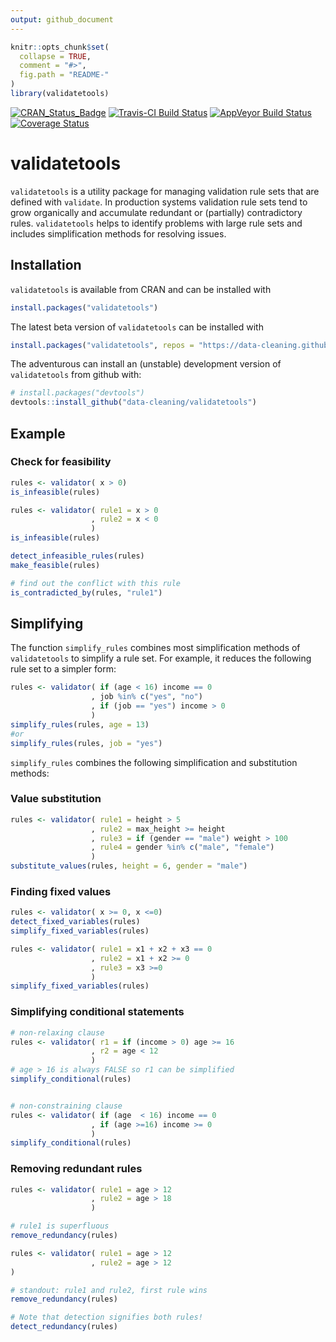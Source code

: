 ```yaml
---
output: github_document
---
```


<!-- README.md is generated from README.Rmd. Please edit that file -->

```r
knitr::opts_chunk$set(
  collapse = TRUE,
  comment = "#>",
  fig.path = "README-"
)
library(validatetools)
```

[![CRAN_Status_Badge](http://www.r-pkg.org/badges/version/validatetools)](https://cran.r-project.org/package=validatetools)
[![Travis-CI Build Status](https://travis-ci.org/data-cleaning/validatetools.svg?branch=master)](https://travis-ci.org/data-cleaning/validatetools)
[![AppVeyor Build Status](https://ci.appveyor.com/api/projects/status/github/data-cleaning/validatetools?branch=master&svg=true)](https://ci.appveyor.com/project/data-cleaning/validatetools)
[![Coverage Status](https://img.shields.io/codecov/c/github/data-cleaning/validatetools/master.svg)](https://codecov.io/github/data-cleaning/validatetools?branch=master)


# validatetools

`validatetools` is a utility package for managing validation rule sets that are defined with `validate`.
In production systems validation rule sets tend to grow organically and accumulate redundant or (partially)
contradictory rules. `validatetools` helps to identify problems with large rule sets and includes simplification
methods for resolving issues.

## Installation

`validatetools` is available from CRAN and can be installed with

```r
install.packages("validatetools")
```

The latest beta version of `validatetools` can be installed with
``` r
install.packages("validatetools", repos = "https://data-cleaning.github.io/drat")
``` 

The adventurous can install an (unstable) development version of `validatetools` from github with:

``` r
# install.packages("devtools")
devtools::install_github("data-cleaning/validatetools")
```

## Example

### Check for feasibility

```r
rules <- validator( x > 0)
is_infeasible(rules)

rules <- validator( rule1 = x > 0
                  , rule2 = x < 0
                  )
is_infeasible(rules)

detect_infeasible_rules(rules)
make_feasible(rules)

# find out the conflict with this rule
is_contradicted_by(rules, "rule1")
```

## Simplifying 

The function `simplify_rules` combines most simplification methods of `validatetools` to simplify a rule set.
For example, it reduces the following rule set to a simpler form:

```r
rules <- validator( if (age < 16) income == 0
                  , job %in% c("yes", "no")
                  , if (job == "yes") income > 0
                  )
simplify_rules(rules, age = 13)
#or 
simplify_rules(rules, job = "yes")
```

`simplify_rules` combines the following simplification and substitution methods:


### Value substitution

```r
rules <- validator( rule1 = height > 5
                  , rule2 = max_height >= height
                  , rule3 = if (gender == "male") weight > 100
                  , rule4 = gender %in% c("male", "female")
                  )
substitute_values(rules, height = 6, gender = "male")
```

### Finding fixed values

```r
rules <- validator( x >= 0, x <=0)
detect_fixed_variables(rules)
simplify_fixed_variables(rules)

rules <- validator( rule1 = x1 + x2 + x3 == 0
                  , rule2 = x1 + x2 >= 0
                  , rule3 = x3 >=0
                  )
simplify_fixed_variables(rules)
```

### Simplifying conditional statements

```r
# non-relaxing clause
rules <- validator( r1 = if (income > 0) age >= 16
                  , r2 = age < 12
                  )
# age > 16 is always FALSE so r1 can be simplified
simplify_conditional(rules)


# non-constraining clause
rules <- validator( if (age  < 16) income == 0
                  , if (age >=16) income >= 0
                  )
simplify_conditional(rules)
```

### Removing redundant rules

```r
rules <- validator( rule1 = age > 12
                  , rule2 = age > 18
                  )

# rule1 is superfluous
remove_redundancy(rules)

rules <- validator( rule1 = age > 12
                  , rule2 = age > 12
)

# standout: rule1 and rule2, first rule wins
remove_redundancy(rules)

# Note that detection signifies both rules!
detect_redundancy(rules)
```
